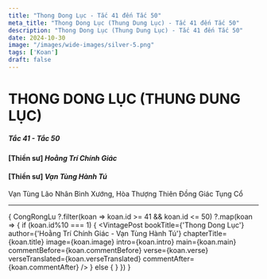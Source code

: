 ```yaml
---
title: "Thong Dong Lục - Tắc 41 đến Tắc 50"
meta_title: "Thong Dong Lục (Thung Dung Lục) - Tắc 41 đến Tắc 50"
description: "Thong Dong Lục (Thung Dung Lục) - Tắc 41 đến Tắc 50"
date: 2024-10-30
image: "/images/wide-images/silver-5.png"
tags: ['Koan']
draft: false
---
```


<div class="container vi-koans">

  <h1>THONG DONG LỤC (THUNG DUNG LỤC)</h1>
  <h5><em>Tắc 41 - Tắc 50</em></h5>

  <h4>[Thiền sư] <em>Hoằng Trí Chính Giác</em></h4>
  <h4>[Thiền sư] <em>Vạn Tùng Hành Tú</em></h4>
  <p>Vạn Tùng Lão Nhân Bình Xướng, Hòa Thượng Thiên Đồng Giác Tụng Cổ</p>

  ***

  {
    CongRongLu
      ?.filter(koan => koan.id >= 41 && koan.id <= 50)
      ?.map(koan => {
        if (koan.id%10 === 1) {
          <VintagePost bookTitle={'Thong Dong Lục'} author={'Hoằng Trí Chính Giác - Vạn Tùng Hành Tú'}
                       chapterTitle={koan.title} image={koan.image}
                       intro={koan.intro} main={koan.main}
                       commentBefore={koan.commentBefore}
                       verse={koan.verse} verseTranslated={koan.verseTranslated}
                       commentAfter={koan.commentAfter}
          />
        } else {
          <VintagePost chapterTitle={koan.title} image={koan.image}
                       intro={koan.intro} main={koan.main}
                       commentBefore={koan.commentBefore}
                       verse={koan.verse} verseTranslated={koan.verseTranslated}
                       commentAfter={koan.commentAfter}
          />
        }
      })
  }

</div>
